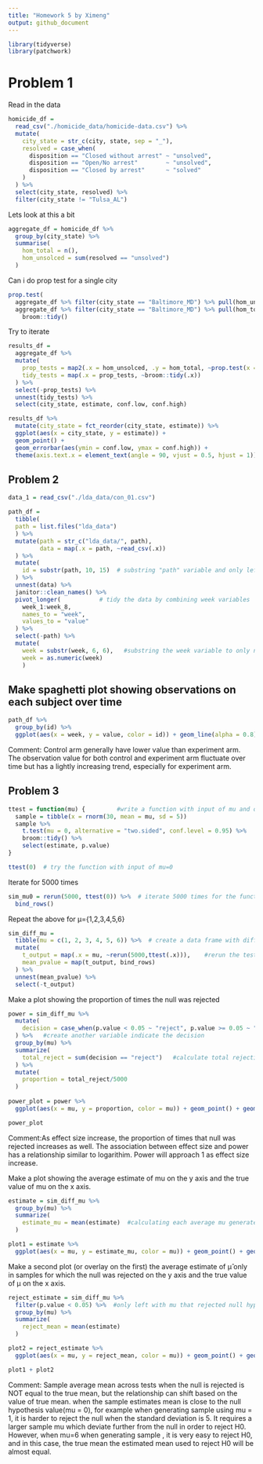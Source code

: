 ```yaml
---
title: "Homework 5 by Ximeng"
output: github_document
---
```


```r
library(tidyverse)
library(patchwork)
```

# Problem 1

Read in the data

```r
homicide_df = 
  read_csv("./homicide_data/homicide-data.csv") %>%
  mutate(
    city_state = str_c(city, state, sep = "_"),
    resolved = case_when(
      disposition == "Closed without arrest" ~ "unsolved",
      disposition == "Open/No arrest"        ~ "unsolved",
      disposition == "Closed by arrest"      ~ "solved"
    )
  ) %>%
  select(city_state, resolved) %>%
  filter(city_state != "Tulsa_AL")
```

Lets look at this a bit
```r
aggregate_df = homicide_df %>%
  group_by(city_state) %>%
  summarise(
    hom_total = n(),
    hom_unsolced = sum(resolved == "unsolved")
  )
```

Can i do prop test for a single city
```r
prop.test(
  aggregate_df %>% filter(city_state == "Baltimore_MD") %>% pull(hom_unsolced),
  aggregate_df %>% filter(city_state == "Baltimore_MD") %>% pull(hom_total)) %>%
    broom::tidy()
```

Try to iterate
```r
results_df = 
  aggregate_df %>%
  mutate(
    prop_tests = map2(.x = hom_unsolced, .y = hom_total, ~prop.test(x = .x, n = .y)),
    tidy_tests = map(.x = prop_tests, ~broom::tidy(.x))
  ) %>%
  select(-prop_tests) %>%
  unnest(tidy_tests) %>%
  select(city_state, estimate, conf.low, conf.high)
```

```r
results_df %>%
  mutate(city_state = fct_reorder(city_state, estimate)) %>%
  ggplot(aes(x = city_state, y = estimate)) +
  geom_point() +
  geom_errorbar(aes(ymin = conf.low, ymax = conf.high)) +
  theme(axis.text.x = element_text(angle = 90, vjust = 0.5, hjust = 1))
```

## Problem 2

```r
data_1 = read_csv("./lda_data/con_01.csv")
```

```r
path_df = 
  tibble(
  path = list.files("lda_data")
  ) %>%
  mutate(path = str_c("lda_data/", path),
         data = map(.x = path, ~read_csv(.x))
  ) %>%
  mutate(
    id = substr(path, 10, 15)  # substring "path" variable and only left with arm and subject id
  ) %>%
  unnest(data) %>%
  janitor::clean_names() %>%
  pivot_longer(           # tidy the data by combining week variables
    week_1:week_8,
    names_to = "week",
    values_to = "value"
  ) %>%
  select(-path) %>%
  mutate(
    week = substr(week, 6, 6),   #substring the week variable to only numbers and convert to numeric type
    week = as.numeric(week)
    )
```

## Make spaghetti plot showing observations on each subject over time
```r
path_df %>%
  group_by(id) %>%
  ggplot(aes(x = week, y = value, color = id)) + geom_line(alpha = 0.8) + labs(title = "Observation on Each Subject Over Time") + theme_gray() 
```
Comment:  Control arm generally have lower value than experiment arm. The observation value for both control and experiment arm fluctuate over time but has a lightly increasing trend, especially for experiment arm.  

## Problem 3
```r
ttest = function(mu) {         #write a function with input of mu and output of t test of a normal sample with n = 30, sd =5
  sample = tibble(x = rnorm(30, mean = mu, sd = 5))
  sample %>%
    t.test(mu = 0, alternative = "two.sided", conf.level = 0.95) %>%
    broom::tidy() %>%
    select(estimate, p.value)
}

ttest(0)  # try the function with input of mu=0
```

Iterate for 5000 times
```r
sim_mu0 = rerun(5000, ttest(0)) %>%  # iterate 5000 times for the function with input  mu=0
  bind_rows()
```

Repeat the above for μ={1,2,3,4,5,6}
```r
sim_diff_mu = 
  tibble(mu = c(1, 2, 3, 4, 5, 6)) %>%  # create a data frame with different mu and corresponding t test
  mutate(
    t_output = map(.x = mu, ~rerun(5000,ttest(.x))),    #rerun the test for different u each for 5000 times
    mean_pvalue = map(t_output, bind_rows)  
  ) %>%
  unnest(mean_pvalue) %>%      
  select(-t_output)
```

Make a plot showing the proportion of times the null was rejected 
```r
power = sim_diff_mu %>%
  mutate(
    decision = case_when(p.value < 0.05 ~ "reject", p.value >= 0.05 ~ "accept")
  ) %>%   #create another variable indicate the decision
  group_by(mu) %>%  
  summarize(
    total_reject = sum(decision == "reject")   #calculate total rejection # for each mu
  ) %>%
  mutate(
    proportion = total_reject/5000
  )
  
power_plot = power %>%
  ggplot(aes(x = mu, y = proportion, color = mu)) + geom_point() + geom_smooth() + labs(title = "proportion of times the null was rejected")

power_plot
```
Comment:As effect size increase, the proportion of times that null was rejected increases as well.  The association between effect size and power has a relationship similar to logarithim.  Power will approach 1 as effect size increase.  

Make a plot showing the average estimate of mu on the y axis and the true value of mu on the x axis.
```r
estimate = sim_diff_mu %>%
  group_by(mu) %>%
  summarize(
    estimate_mu = mean(estimate)  #calculating each average mu generated from 5000 samples 
  )

plot1 = estimate %>%
  ggplot(aes(x = mu, y = estimate_mu, color = mu)) + geom_point() + geom_smooth() + labs(x = "true mean", y = "estimated mean based on 5000 sample mean")
```

Make a second plot (or overlay on the first) the average estimate of μ̂ only in samples for which the null was rejected on the y axis and the true value of μ on the x axis.
```r
reject_estimate = sim_diff_mu %>%
  filter(p.value < 0.05) %>%  #only left with mu that rejected null hypothesis
  group_by(mu) %>%
  summarize(
    reject_mean = mean(estimate) 
  )

plot2 = reject_estimate %>%
  ggplot(aes(x = mu, y = reject_mean, color = mu)) + geom_point() + geom_smooth() + labs(x = "true mean", y = "estimated mean when H0 is rejected")

plot1 + plot2
```
Comment: Sample average mean across tests when the null is rejected is NOT equal to the true mean, but the relationship can shift based on the value of true mean.  when the sample estimates mean is close to the null hypothesis value(mu = 0), for example when generating sample using mu = 1, it is harder to reject the null when the standard deviation is 5.  It requires a larger sample mu which deviate further from the null in order to reject H0.  However, when mu=6 when generating sample , it is very easy to reject H0, and in this case, the true mean the estimated mean used to reject H0 will be almost equal.  
